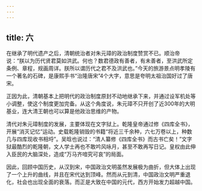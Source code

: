 ```yaml
---
---
---
```

title: 六
---



在继承了明代遗产之后，清朝统治者对朱元璋的政治制度赞赏不已。顺治帝说：“朕以为历代贤君莫如洪武。何也？数君德政有善者，有未善者，至洪武所定条例、章程，规画周详。朕所以谓历代之君不及洪武也。”今天的旅游景点明孝陵有一个著名的石碑，是康熙手书“治隆唐宋”4个大字，意思是夸明太祖治国好过了唐宋。

正因为此，清朝基本上把明代的政治制度原封不动地继承下来，并通过设军机处等小调整，使这个制度更加完备。从这个角度说，朱元璋不只开创了近300年的大明基业，连大清王朝也可以算是他政治思维的产物。

清代对朱元璋制度的发展，主要体现在文字狱上。乾隆皇帝通过修《四库全书》，开展“消灭记忆”运动。史载乾隆销毁的书籍“将近三千余种，六七万卷以上，种数几与四库现收书相埒”。吴晗也说过：“清人纂修《四库全书》而古书亡矣！”文字狱最酷烈的乾隆朝，文人学士再也不敢吟风咏月，甚至不敢再写日记。皇权由此伸入臣民的大脑深处，造成“万马齐喑究可哀”的局面。

因此，回顾中国历史，从汉到宋，中国政治文明虽然发展极为曲折，但大体上出现了一个上升的曲线，并且在宋代达到顶峰。然而从元到清，中国政治文明严重退化，社会也出现全面的衰落。而正是大致在中国的元代，西方开始发力超越中国。